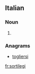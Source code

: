 ==Italian==

===Noun===
{{head|it|plural}} {{m}}

# {{plural of|sortilegio|lang=it}}

===Anagrams===
* [[togliersi#Italian|togliersi]]

[[fr:sortilegi]]